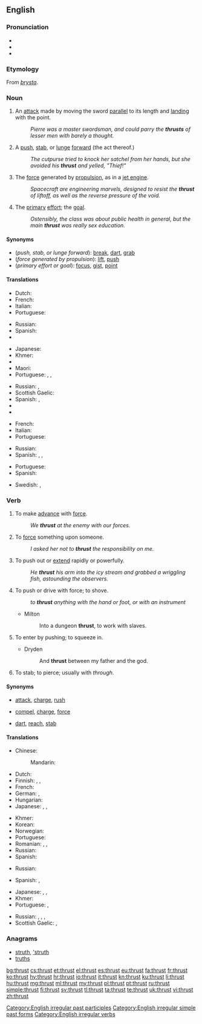 {{wikipedia|dab=Thrust (disambiguation)|Thrust}}
==English==

===Pronunciation===
* {{IPA|/θɹʌst/|lang=en}}
* {{audio|En-us-thrust.ogg|Audio (US)|lang=en}}
* {{rhymes|ʌst|lang=en}}

===Etymology===
From {{etyl|non|en}} ''[[þrysta]]''.

===Noun===
{{en-noun}}

# {{context|fencing|lang=en}} An [[attack]] made by moving the sword [[parallel]] to its length and [[land]]ing with the point.
#: ''Pierre was a master swordsman, and could parry the '''thrusts''' of lesser men with barely a thought.''
# A [[push]], [[stab]], or [[lunge]] [[forward]] (the act thereof.)
#: ''The cutpurse tried to knock her satchel from her hands, but she avoided his '''thrust''' and yelled, "Thief!"''
# The [[force]] generated by [[propulsion]], as in a [[jet engine]].
#: ''Spacecraft are engineering marvels, designed to resist the '''thrust''' of liftoff, as well as the reverse pressure of the void.''
# {{context|figuratively|lang=en}} The [[primary]] [[effort]]; the [[goal]].
#: ''Ostensibly, the class was about public health in general, but the main '''thrust''' was really sex education.''

====Synonyms====
* (''push, stab, or lunge forward''): [[break]], [[dart]], [[grab]]
* (''force generated by propulsion''): [[lift]], [[push]]
* (''primary effort or goal''): [[focus]], [[gist]], [[point]]

====Translations====
{{trans-top|an attack with a sword}}
* Dutch: {{t+|nl|steek|m}}
* French: {{t+|fr|estocade|f}}
* Italian: {{t|it|stoccata}}
* Portuguese: {{t|pt|estocada|f}}
{{trans-mid}}
* Russian: {{t+|ru|укол|m|tr=ukól}}
* Spanish: {{t+|es|estocada|f}}
* {{trreq|sv}}
{{trans-bottom}}

{{trans-top|a lunge forward}}
* Japanese: {{t|ja|突き|tr=tsuki}}
* Khmer: {{t|km|ដំណើរហក់|tr=dɑm naəhɑk|sc=Khmr}}
* {{trreq|ko}}
* Maori: {{t|mi|pūmuka}}
* Portuguese: {{t+|pt|impulso|m}}, {{t+|pt|ímpeto|m}}, {{t+|pt|ataque|m}}
{{trans-mid}}
* Russian: {{t+|ru|выпад|m|tr=výpad}}, {{t+|ru|удар|m|tr=udár}}
* Scottish Gaelic: {{t|gd|sparradh|m}}
* Spanish: {{t+|es|empuje|m}}, {{t+|es|envión|m}}
* {{trreq|sv}}
* {{trreq|vo}}
{{trans-bottom}}

{{trans-top|force due to propulsion}}
* French: {{t+|fr|poussée}}
* Italian: {{t+|it|spinta|f}}
* Portuguese: {{t+|pt|impulso|m}}
{{trans-mid}}
* Russian: {{t+|ru|тяга|f|tr=tjága}}
* Spanish: {{t+|es|empuje|m}}, {{t+|es|envión|m}}, {{t+|es|impulso|m}}
{{trans-bottom}}

{{trans-top|(figurative) primary effort}}
* Portuguese: {{t+|pt|ênfase|f}}
* Spanish: {{t+|es|énfasis|m}}
{{trans-mid}}
* Swedish: {{t+|sv|syfte}}, {{t+|sv|mål}}
{{trans-bottom}}

===Verb===
{{en-verb|thrusts|thrusting|'''thrust''' or '''[[thrusted]]'''}}

# {{context|intransitive|lang=en}} To make [[advance]] with [[force#Noun|force]].
#: ''We '''thrust''' at the enemy with our forces.''
# {{context|transitive|lang=en}} To [[force#Verb|force]] something upon someone.
#: ''I asked her not to '''thrust''' the responsibility on me.''
# {{context|transitive|lang=en}} To push out or [[extend]] rapidly or powerfully.
#: ''He '''thrust''' his arm into the icy stream and grabbed a wriggling fish, astounding the observers.''
# {{context|transitive|lang=en}} To push or drive with force; to shove.
#: ''to '''thrust''' anything with the hand or foot, or with an instrument''
#* Milton
#*: Into a dungeon '''thrust''', to work with slaves.
# {{context|intransitive|lang=en}} To enter by pushing; to squeeze in.
#* Dryden
#*: And '''thrust''' between my father and the god.
# To stab; to pierce; usually with ''through''.

====Synonyms====
* {{sense|advance with force}} [[attack]], [[charge]], [[rush]]
* {{sense|force upon someone}} [[compel]], [[charge]], [[force]]
* {{sense|push out or extend rapidly and powerfully}} [[dart]], [[reach]], [[stab]]

====Translations====
{{trans-top|make an advance with force}}
* Chinese:
*: Mandarin: {{t+|cmn|推力|tr=tuīlì|sc=Hani}}
* Dutch: {{t|nl|vooruitstuwen}}
* Finnish: {{t+|fi|työntää}}, {{t|fi|sysätä}}, {{t+|fi|iskeä}}
* French: {{t+|fr|propulser}}
* German: {{t+|de|schieben}}, {{t+|de|stoßen}}
* Hungarian: {{t+|hu|taszít}}
* Japanese: {{t+|ja|押す|tr=おす, osu|sc=Jpan}}, {{t+|ja|突く|tr=つく, tsuku|sc=Jpan}}, {{t+|ja|刺す|tr=さす, sasu|sc=Jpan}}
{{trans-mid}}
* Khmer: {{t|km|រុញច្រាន|tr=ruɲ craan|sc=Khmr}}
* Korean: {{t+|ko|돌격|tr=dolgyeok-hada|alt=돌격하다}}
* Norwegian: {{t|no|støt}}
* Portuguese: {{t+|pt|empurrar}}
* Romanian: {{t+|ro|împinge}}, {{t+|ro|buși}}, {{t+|ro|împunge}}
* Russian: {{t+|ru|наступать|impf|tr=nastupátʹ}}
* Spanish: {{t|es|propulsar}}
{{trans-bottom}}

{{trans-top|force something upon someone}}
* Russian: {{t+|ru|навязывать|impf|tr=navjázyvatʹ}}
{{trans-mid}}
* Spanish: {{t+|es|asestar}}, {{t+|es|forzar}}
{{trans-bottom}}

{{trans-top|push out or extend rapidly or powerfully}}
* Japanese: {{t+|ja|押す|tr=おす, osu|sc=Jpan}}, {{t+|ja|突く|tr=つく, tsuku|sc=Jpan}}, {{t+|ja|刺す|tr=さす, sasu|sc=Jpan}}
* Khmer: {{t|km|រុញច្រាន|tr=ruɲ craan|sc=Khmr}}
* Portuguese: {{t+|pt|esticar}}, {{t+|pt|estender}}
{{trans-mid}}
* Russian: {{t+|ru|пихать|impf|tr=pixátʹ|sc=Cyrl}}, {{t+|ru|пихнуть|pf|tr=pixnútʹ|sc=Cyrl}}, {{t+|ru|толкать|impf|tr=tolkátʹ|sc=Cyrl}}, {{t+|ru|толкнуть|pf|tr=tolknútʹ|sc=Cyrl}}
* Scottish Gaelic: {{t|gd|stob}}, {{t|gd|buail}}
{{trans-bottom}}

===Anagrams===
* [[struth#English|struth]], [['struth#English|'struth]]
* [[truths#English|truths]]

[[Category:English irregular past participles]]
[[Category:English irregular simple past forms]]
[[Category:English irregular verbs]]

[[bg:thrust]]
[[cs:thrust]]
[[et:thrust]]
[[el:thrust]]
[[es:thrust]]
[[eu:thrust]]
[[fa:thrust]]
[[fr:thrust]]
[[ko:thrust]]
[[hy:thrust]]
[[hr:thrust]]
[[io:thrust]]
[[it:thrust]]
[[kn:thrust]]
[[ku:thrust]]
[[li:thrust]]
[[hu:thrust]]
[[mg:thrust]]
[[ml:thrust]]
[[my:thrust]]
[[pl:thrust]]
[[pt:thrust]]
[[ru:thrust]]
[[simple:thrust]]
[[fi:thrust]]
[[sv:thrust]]
[[tl:thrust]]
[[ta:thrust]]
[[te:thrust]]
[[uk:thrust]]
[[vi:thrust]]
[[zh:thrust]]
